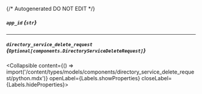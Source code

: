 {/* Autogenerated DO NOT EDIT  */}

##### `app_id` *{`str`}*

---
##### `directory_service_delete_request` *{`Optional[components.DirectoryServiceDeleteRequest]`}*
<Collapsible content={() => import('/content/types/models/components/directory_service_delete_request/python.mdx')} openLabel={Labels.showProperties} closeLabel={Labels.hideProperties}>
</Collapsible>


